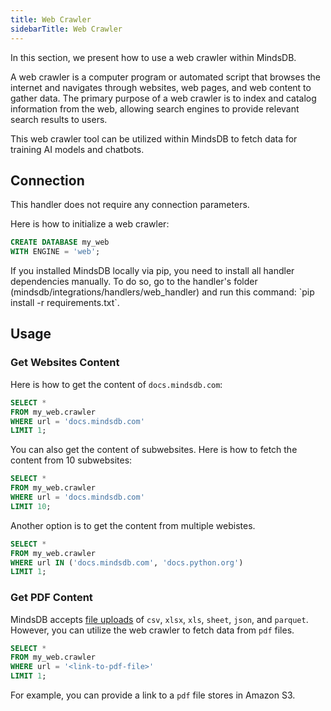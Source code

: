 ```yaml
---
title: Web Crawler
sidebarTitle: Web Crawler
---
```


In this section, we present how to use a web crawler within MindsDB.

A web crawler is a computer program or automated script that browses the internet and navigates through websites, web pages, and web content to gather data. The primary purpose of a web crawler is to index and catalog information from the web, allowing search engines to provide relevant search results to users.

This web crawler tool can be utilized within MindsDB to fetch data for training AI models and chatbots.

## Connection

This handler does not require any connection parameters.

Here is how to initialize a web crawler:

```sql
CREATE DATABASE my_web 
WITH ENGINE = 'web';
```

<Tip>
If you installed MindsDB locally via pip, you need to install all handler dependencies manually. To do so, go to the handler's folder (mindsdb/integrations/handlers/web_handler) and run this command: `pip install -r requirements.txt`.
</Tip>

## Usage

### Get Websites Content

Here is how to get the content of `docs.mindsdb.com`:

```sql
SELECT * 
FROM my_web.crawler 
WHERE url = 'docs.mindsdb.com' 
LIMIT 1;
```

You can also get the content of subwebsites. Here is how to fetch the content from 10 subwebsites:

```sql
SELECT * 
FROM my_web.crawler 
WHERE url = 'docs.mindsdb.com' 
LIMIT 10;
```

Another option is to get the content from multiple webistes.

```sql
SELECT * 
FROM my_web.crawler 
WHERE url IN ('docs.mindsdb.com', 'docs.python.org') 
LIMIT 1;
```

### Get PDF Content

MindsDB accepts [file uploads](/sql/create/file) of `csv`, `xlsx`, `xls`, `sheet`, `json`, and `parquet`. However, you can utilize the web crawler to fetch data from `pdf` files.

```sql
SELECT * 
FROM my_web.crawler 
WHERE url = '<link-to-pdf-file>' 
LIMIT 1;
```

For example, you can provide a link to a `pdf` file stores in Amazon S3.
